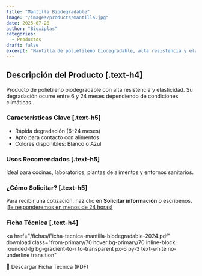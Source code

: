 ```yaml
---
title: "Mantilla Biodegradable"
image: "/images/products/mantilla.jpg"
date: 2025-07-28
author: "Bioxiplas"
categories:
  - Productos
draft: false
excerpt: "Mantilla de polietileno biodegradable, alta resistencia y elasticidad. Código 102."
---
```


## Descripción del Producto [.text-h4]

Producto de polietileno biodegradable con alta resistencia y elasticidad. Su degradación ocurre entre 6 y 24 meses dependiendo de condiciones climáticas.

### Características Clave [.text-h5]

- Rápida degradación (6–24 meses)
- Apto para contacto con alimentos
- Colores disponibles: Blanco o Azul

### Usos Recomendados [.text-h5]

Ideal para cocinas, laboratorios, plantas de alimentos y entornos sanitarios.

### ¿Cómo Solicitar? [.text-h5]

Para recibir una cotización, haz clic en **Solicitar información** o escríbenos. <u>¡Te responderemos en menos de 24 horas!</u>

### Ficha Técnica [.text-h4]

<a
  href="/fichas/Ficha-tecnica-mantilla-biodegradable-2024.pdf"
  download
  class="from-primary/70 hover:bg-primary/70 inline-block rounded-lg bg-gradient-to-r to-transparent px-6 py-3 text-white no-underline transition"
>
  📄 Descargar Ficha Técnica (PDF)
</a>
